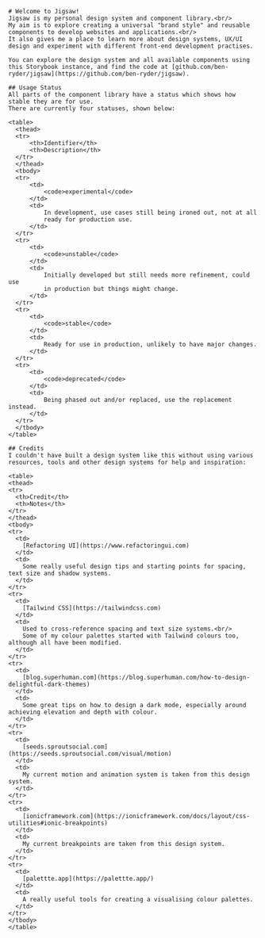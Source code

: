
<Meta title="Home"/>

<Documentation>

    # Welcome to Jigsaw!
    Jigsaw is my personal design system and component library.<br/>
    My aim is to explore creating a universal "brand style" and reusable components to develop websites and applications.<br/>
    It also gives me a place to learn more about design systems, UX/UI design and experiment with different front-end development practises.

    You can explore the design system and all available components using this Storybook instance, and find the code at [github.com/ben-ryder/jigsaw](https://github.com/ben-ryder/jigsaw).

    ## Usage Status
    All parts of the component library have a status which shows how stable they are for use.
    There are currently four statuses, shown below:

    <table>
      <thead>
      <tr>
          <th>Identifier</th>
          <th>Description</th>
      </tr>
      </thead>
      <tbody>
      <tr>
          <td>
              <code>experimental</code>
          </td>
          <td>
              In development, use cases still being ironed out, not at all
              ready for production use.
          </td>
      </tr>
      <tr>
          <td>
              <code>unstable</code>
          </td>
          <td>
              Initially developed but still needs more refinement, could use
              in production but things might change.
          </td>
      </tr>
      <tr>
          <td>
              <code>stable</code>
          </td>
          <td>
              Ready for use in production, unlikely to have major changes.
          </td>
      </tr>
      <tr>
          <td>
              <code>deprecated</code>
          </td>
          <td>
              Being phased out and/or replaced, use the replacement instead.
          </td>
      </tr>
      </tbody>
    </table>

    ## Credits
    I couldn't have built a design system like this without using various resources, tools and other design systems for help and inspiration:

    <table>
    <thead>
    <tr>
      <th>Credit</th>
      <th>Notes</th>
    </tr>
    </thead>
    <tbody>
    <tr>
      <td>
        [Refactoring UI](https://www.refactoringui.com)
      </td>
      <td>
        Some really useful design tips and starting points for spacing, text size and shadow systems.
      </td>
    </tr>
    <tr>
      <td>
        [Tailwind CSS](https://tailwindcss.com)
      </td>
      <td>
        Used to cross-reference spacing and text size systems.<br/>
        Some of my colour palettes started with Tailwind colours too, although all have been modified.
      </td>
    </tr>
    <tr>
      <td>
        [blog.superhuman.com](https://blog.superhuman.com/how-to-design-delightful-dark-themes)
      </td>
      <td>
        Some great tips on how to design a dark mode, especially around achieving elevation and depth with colour.
      </td>
    </tr>
    <tr>
      <td>
        [seeds.sproutsocial.com](https://seeds.sproutsocial.com/visual/motion)
      </td>
      <td>
        My current motion and animation system is taken from this design system.
      </td>
    </tr>
    <tr>
      <td>
        [ionicframework.com](https://ionicframework.com/docs/layout/css-utilities#ionic-breakpoints)
      </td>
      <td>
        My current breakpoints are taken from this design system.
      </td>
    </tr>
    <tr>
      <td>
        [palettte.app](https://palettte.app/)
      </td>
      <td>
        A really useful tools for creating a visualising colour palettes.
      </td>
    </tr>
    </tbody>
    </table>
</Documentation>
